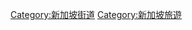 {{Commons cat|Orchard Road, Singapore}}

[[Category:新加坡街道|Category:新加坡街道]]
[[Category:新加坡旅遊|Category:新加坡旅遊]]